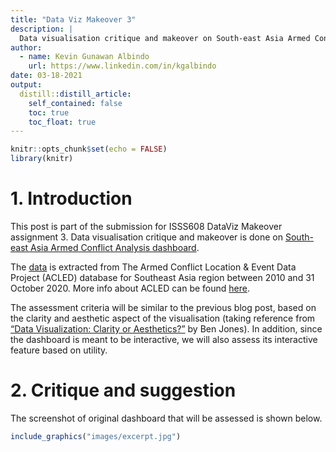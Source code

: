 ```yaml
---
title: "Data Viz Makeover 3"
description: |
  Data visualisation critique and makeover on South-east Asia Armed Conflict Analysis dashboard.
author:
  - name: Kevin Gunawan Albindo
    url: https://www.linkedin.com/in/kgalbindo
date: 03-18-2021
output:
  distill::distill_article:
    self_contained: false
    toc: true
    toc_float: true
---
```



```r
knitr::opts_chunk$set(echo = FALSE)
library(knitr)
```

# 1. Introduction

This post is part of the submission for ISSS608 DataViz Makeover assignment 3. Data visualisation critique and makeover is done on [South-east Asia Armed Conflict Analysis dashboard](https://public.tableau.com/profile/tskam#!/vizhome/South-eastAsiaArmedConflictAnalysis/South-eastAsiaArmedConflictAnalysis).

The [data](http://github......./) is extracted from The Armed Conflict Location & Event Data Project (ACLED) database for Southeast Asia region between 2010 and 31 October 2020. More info about ACLED can be found [here](https://acleddata.com/about-acled/).

The assessment criteria will be similar to the previous blog post, based on the clarity and aesthetic aspect of the visualisation (taking reference from ["Data Visualization: Clarity or Aesthetics?"](https://dataremixed.com/2012/05/data-visualization-clarity-or-aesthetics/) by Ben Jones). In addition, since the dashboard is meant to be interactive, we will also assess its interactive feature based on utility.

# 2. Critique and suggestion

The screenshot of original dashboard that will be assessed is shown below.

```r
include_graphics("images/excerpt.jpg")
```



